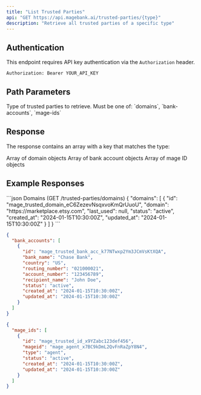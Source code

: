 ```yaml
---
title: "List Trusted Parties"
api: "GET https://api.magebank.ai/trusted-parties/{type}"
description: "Retrieve all trusted parties of a specific type"
---
```


## Authentication

This endpoint requires API key authentication via the `Authorization` header.

```
Authorization: Bearer YOUR_API_KEY
```

## Path Parameters

<ParamField path="type" type="string" required>
  Type of trusted parties to retrieve. Must be one of: `domains`, `bank-accounts`, `mage-ids`
</ParamField>

## Response

The response contains an array with a key that matches the type:

<ResponseField name="domains" type="array" condition="when type=domains">
  Array of domain objects
</ResponseField>

<ResponseField name="bank_accounts" type="array" condition="when type=bank-accounts">
  Array of bank account objects  
</ResponseField>

<ResponseField name="mage_ids" type="array" condition="when type=mage-ids">
  Array of mage ID objects
</ResponseField>

## Example Responses

<CodeGroup>
```json Domains (GET /trusted-parties/domains)
{
  "domains": [
    {
      "id": "mage_trusted_domain_eC6ZezevNsqxvoKmQrUuoU",
      "domain": "https://marketplace.etsy.com",
      "last_used": null,
      "status": "active",
      "created_at": "2024-01-15T10:30:00Z",
      "updated_at": "2024-01-15T10:30:00Z"
    }
  ]
}
```

```json Bank Accounts (GET /trusted-parties/bank-accounts)
{
  "bank_accounts": [
    {
      "id": "mage_trusted_bank_acc_k77NTwxp2Ym3JCmVsKtXQA",
      "bank_name": "Chase Bank",
      "country": "US",
      "routing_number": "021000021",
      "account_number": "123456789",
      "recipient_name": "John Doe",
      "status": "active",
      "created_at": "2024-01-15T10:30:00Z",
      "updated_at": "2024-01-15T10:30:00Z"
    }
  ]
}
```

```json Mage IDs (GET /trusted-parties/mage-ids)
{
  "mage_ids": [
    {
      "id": "mage_trusted_id_x9YZabc123def456",
      "mageid": "mage_agent_x7BC9kDmL2QvFnRaZpY8N4",
      "type": "agent",
      "status": "active",
      "created_at": "2024-01-15T10:30:00Z",
      "updated_at": "2024-01-15T10:30:00Z"
    }
  ]
}
```
</CodeGroup>